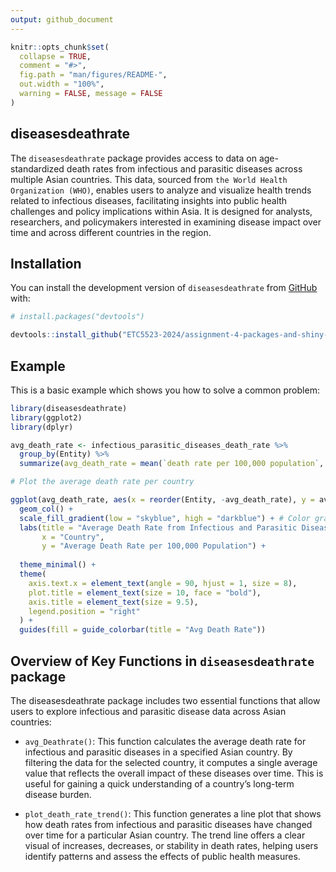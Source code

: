 ```yaml
---
output: github_document
---
```


<!-- README.md is generated from README.Rmd. Please edit that file -->

```r
knitr::opts_chunk$set(
  collapse = TRUE,
  comment = "#>",
  fig.path = "man/figures/README-",
  out.width = "100%",
  warning = FALSE, message = FALSE
)
```

## diseasesdeathrate

<!-- badges: start -->
<!-- badges: end -->

The `diseasesdeathrate` package provides access to data on age-standardized death rates from infectious and parasitic diseases across multiple Asian countries. This data, sourced from `the World Health Organization (WHO)`, enables users to analyze and visualize health trends related to infectious diseases, facilitating insights into public health challenges and policy implications within Asia. It is designed for analysts, researchers, and policymakers interested in examining disease impact over time and across different countries in the region.


## Installation

You can install the development version of `diseasesdeathrate` from [GitHub](https://github.com/) with:

```r
# install.packages("devtools")

devtools::install_github("ETC5523-2024/assignment-4-packages-and-shiny-apps-yasin27mohammad")
```


## Example


This is a basic example which shows you how to solve a common problem:

```r
library(diseasesdeathrate)
library(ggplot2)
library(dplyr)

avg_death_rate <- infectious_parasitic_diseases_death_rate %>%
  group_by(Entity) %>%
  summarize(avg_death_rate = mean(`death rate per 100,000 population`, na.rm = TRUE))

# Plot the average death rate per country

ggplot(avg_death_rate, aes(x = reorder(Entity, -avg_death_rate), y = avg_death_rate, fill = avg_death_rate)) +
  geom_col() +
  scale_fill_gradient(low = "skyblue", high = "darkblue") + # Color gradient for fill
  labs(title = "Average Death Rate from Infectious and Parasitic Diseases by Country (Asian Continent)",
       x = "Country",
       y = "Average Death Rate per 100,000 Population") +
  
  theme_minimal() +
  theme(
    axis.text.x = element_text(angle = 90, hjust = 1, size = 8), 
    plot.title = element_text(size = 10, face = "bold"), 
    axis.title = element_text(size = 9.5),
    legend.position = "right"
  ) +
  guides(fill = guide_colorbar(title = "Avg Death Rate"))
```

## Overview of Key Functions in `diseasesdeathrate` package

The diseasesdeathrate package includes two essential functions that allow users to explore infectious and parasitic disease data across Asian countries:

- `avg_Deathrate()`: This function calculates the average death rate for infectious and parasitic diseases in a specified Asian country. By filtering the data for the selected country, it computes a single average value that reflects the overall impact of these diseases over time. This is useful for gaining a quick understanding of a country's long-term disease burden.

- `plot_death_rate_trend()`: This function generates a line plot that shows how death rates from infectious and parasitic diseases have changed over time for a particular Asian country. The trend line offers a clear visual of increases, decreases, or stability in death rates, helping users identify patterns and assess the effects of public health measures.
